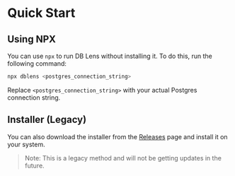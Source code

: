# Quick Start

## Using NPX

You can use `npx` to run DB Lens without installing it. To do this, run the
following command:

```bash
npx dblens <postgres_connection_string>
```
Replace `<postgres_connection_string>` with your actual Postgres connection
string.

## Installer (Legacy)

You can also download the installer from the
[Releases](https://github.com/dblens/app/releases) page and install it on your
system.

> Note: This is a legacy method and will not be getting updates in the future.